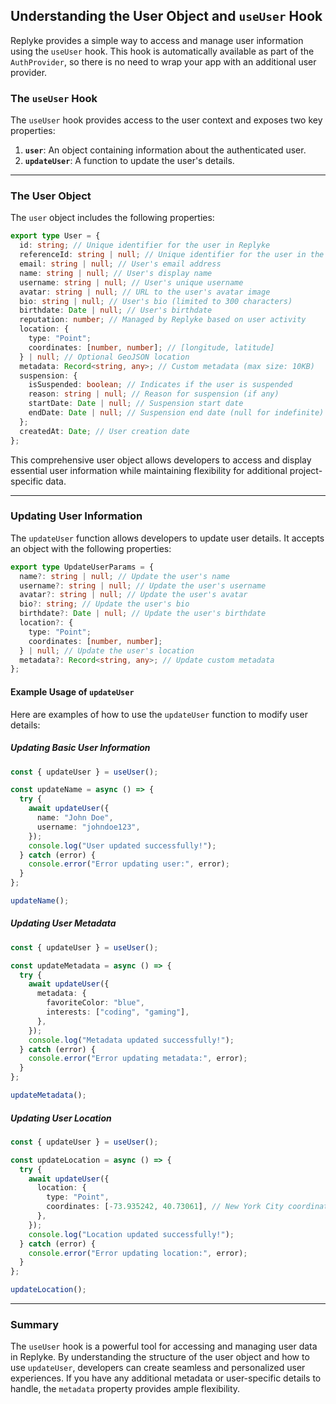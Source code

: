 
## Understanding the User Object and `useUser` Hook

Replyke provides a simple way to access and manage user information using the `useUser` hook. This hook is automatically available as part of the `AuthProvider`, so there is no need to wrap your app with an additional user provider.

### The `useUser` Hook

The `useUser` hook provides access to the user context and exposes two key properties:

1.  **`user`**: An object containing information about the authenticated user.
2.  **`updateUser`**: A function to update the user's details.

----------

### The User Object

The `user` object includes the following properties:

```typescript
export type User = {
  id: string; // Unique identifier for the user in Replyke
  referenceId: string | null; // Unique identifier for the user in the external user system
  email: string | null; // User's email address
  name: string | null; // User's display name
  username: string | null; // User's unique username
  avatar: string | null; // URL to the user's avatar image
  bio: string | null; // User's bio (limited to 300 characters)
  birthdate: Date | null; // User's birthdate
  reputation: number; // Managed by Replyke based on user activity
  location: {
    type: "Point";
    coordinates: [number, number]; // [longitude, latitude]
  } | null; // Optional GeoJSON location
  metadata: Record<string, any>; // Custom metadata (max size: 10KB)
  suspension: {
    isSuspended: boolean; // Indicates if the user is suspended
    reason: string | null; // Reason for suspension (if any)
    startDate: Date | null; // Suspension start date
    endDate: Date | null; // Suspension end date (null for indefinite)
  };
  createdAt: Date; // User creation date
};

```

This comprehensive user object allows developers to access and display essential user information while maintaining flexibility for additional project-specific data.

----------


### Updating User Information

The `updateUser` function allows developers to update user details. It accepts an object with the following properties:

```typescript
export type UpdateUserParams = {
  name?: string | null; // Update the user's name
  username?: string | null; // Update the user's username
  avatar?: string | null; // Update the user's avatar
  bio?: string; // Update the user's bio
  birthdate?: Date | null; // Update the user's birthdate
  location?: {
    type: "Point";
    coordinates: [number, number];
  } | null; // Update the user's location
  metadata?: Record<string, any>; // Update custom metadata
};
```

#### Example Usage of `updateUser`

Here are examples of how to use the `updateUser` function to modify user details:

##### **Updating Basic User Information**

```typescript copy
const { updateUser } = useUser();

const updateName = async () => {
  try {
    await updateUser({
      name: "John Doe",
      username: "johndoe123",
    });
    console.log("User updated successfully!");
  } catch (error) {
    console.error("Error updating user:", error);
  }
};

updateName();
```

##### **Updating User Metadata**

```typescript copy
const { updateUser } = useUser();

const updateMetadata = async () => {
  try {
    await updateUser({
      metadata: {
        favoriteColor: "blue",
        interests: ["coding", "gaming"],
      },
    });
    console.log("Metadata updated successfully!");
  } catch (error) {
    console.error("Error updating metadata:", error);
  }
};

updateMetadata();
```

##### **Updating User Location**

```typescript copy
const { updateUser } = useUser();

const updateLocation = async () => {
  try {
    await updateUser({
      location: {
        type: "Point",
        coordinates: [-73.935242, 40.73061], // New York City coordinates
      },
    });
    console.log("Location updated successfully!");
  } catch (error) {
    console.error("Error updating location:", error);
  }
};

updateLocation();
```

----------

### Summary

The `useUser` hook is a powerful tool for accessing and managing user data in Replyke. By understanding the structure of the user object and how to use `updateUser`, developers can create seamless and personalized user experiences. If you have any additional metadata or user-specific details to handle, the `metadata` property provides ample flexibility.